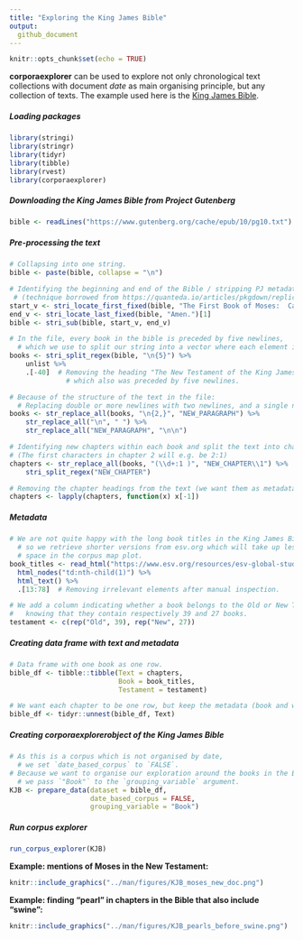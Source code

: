 ```yaml
---
title: "Exploring the King James Bible"
output: 
  github_document
---
```


```r
knitr::opts_chunk$set(echo = TRUE)
```

**corporaexplorer** can be used to explore
not only chronological text collections with document *date* as main organising principle,
but any collection of texts.
The example used here is the [King James Bible](https://en.wikipedia.org/wiki/King_James_Version).

##### Loading packages
```r
library(stringi)
library(stringr)
library(tidyr)
library(tibble)
library(rvest)
library(corporaexplorer)
```

##### Downloading the King James Bible from Project Gutenberg
```r
bible <- readLines("https://www.gutenberg.org/cache/epub/10/pg10.txt")
```

##### Pre-processing the text
```r
# Collapsing into one string.
bible <- paste(bible, collapse = "\n")

# Identifying the beginning and end of the Bible / stripping PJ metadata
 # (technique borrowed from https://quanteda.io/articles/pkgdown/replication/digital-humanities.html).
start_v <- stri_locate_first_fixed(bible, "The First Book of Moses:  Called Genesis")[1]
end_v <- stri_locate_last_fixed(bible, "Amen.")[1]
bible <- stri_sub(bible, start_v, end_v)

# In the file, every book in the bible is preceded by five newlines,
  # which we use to split our string into a vector where each element is a book.
books <- stri_split_regex(bible, "\n{5}") %>%
    unlist %>%
    .[-40]  # Removing the heading "The New Testament of the King James Bible",
              # which also was preceded by five newlines.

# Because of the structure of the text in the file:
  # Replacing double or more newlines with two newlines, and a single newline with space.
books <- str_replace_all(books, "\n{2,}", "NEW_PARAGRAPH") %>%
    str_replace_all("\n", " ") %>%
    str_replace_all("NEW_PARAGRAPH", "\n\n")

# Identifying new chapters within each book and split the text into chapters.
# (The first characters in chapter 2 will e.g. be 2:1)
chapters <- str_replace_all(books, "(\\d+:1 )", "NEW_CHAPTER\\1") %>%
    stri_split_regex("NEW_CHAPTER")

# Removing the chapter headings from the text (we want them as metadata).
chapters <- lapply(chapters, function(x) x[-1])
```

##### Metadata
```r
# We are not quite happy with the long book titles in the King James Bible,
  # so we retrieve shorter versions from esv.org which will take up less
  # space in the corpus map plot.
book_titles <- read_html("https://www.esv.org/resources/esv-global-study-bible/list-of-abbreviations") %>%
  html_nodes("td:nth-child(1)") %>%
  html_text() %>%
  .[13:78]  # Removing irrelevant elements after manual inspection.

# We add a column indicating whether a book belongs to the Old or New Testament,
#   knowing that they contain respectively 39 and 27 books.
testament <- c(rep("Old", 39), rep("New", 27))
```

##### Creating data frame with text and metadata
```r
# Data frame with one book as one row.
bible_df <- tibble::tibble(Text = chapters,
                           Book = book_titles,
                           Testament = testament)

# We want each chapter to be one row, but keep the metadata (book and which testament).
bible_df <- tidyr::unnest(bible_df, Text)
```

##### Creating corporaexplorerobject of the King James Bible
```r
# As this is a corpus which is not organised by date,
  # we set `date_based_corpus` to `FALSE`.
# Because we want to organise our exploration around the books in the Bible,
  # we pass `"Book"` to the `grouping_variable` argument.
KJB <- prepare_data(dataset = bible_df,
                    date_based_corpus = FALSE,
                    grouping_variable = "Book")
```

##### Run corpus explorer
```r
run_corpus_explorer(KJB)
```


**Example: mentions of Moses in the New Testament:**
```r
knitr::include_graphics("../man/figures/KJB_moses_new_doc.png")
```


**Example: finding "pearl" in chapters in the Bible that also include "swine":**
```r
knitr::include_graphics("../man/figures/KJB_pearls_before_swine.png")
```
